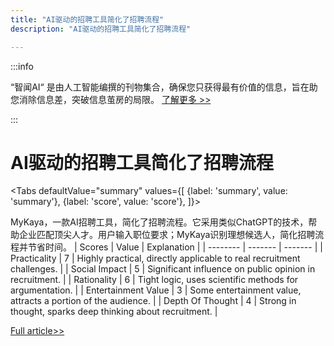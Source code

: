 ```yaml
---
title: "AI驱动的招聘工具简化了招聘流程"
description: "AI驱动的招聘工具简化了招聘流程"

---
```



:::info

“智闻AI“ 是由人工智能编撰的刊物集合，确保您只获得最有价值的信息，旨在助您消除信息差，突破信息茧房的局限。  [了解更多 >>](/)

:::

# AI驱动的招聘工具简化了招聘流程


<Tabs
	defaultValue="summary"
	values={[
	{label: 'summary', value: 'summary'},
	{label: 'score', value: 'score'},
]}>
<TabItem value="summary">


MyKaya，一款AI招聘工具，简化了招聘流程。它采用类似ChatGPT的技术，帮助企业匹配顶尖人才。用户输入职位要求；MyKaya识别理想候选人，简化招聘流程并节省时间。
</TabItem>
<TabItem value="score">
	| Scores     | Value   | Explanation |
	| -------- | ------- | ------- |
	| Practicality  | 7    | Highly practical, directly applicable to real recruitment challenges.    |
	| Social Impact | 5     | Significant influence on public opinion in recruitment.    |
	| Rationality    | 6    | Tight logic, uses scientific methods for argumentation.    |
	| Entertainment Value    | 3    | Some entertainment value, attracts a portion of the audience.    |
	| Depth Of Thought    | 4    | Strong in thought, sparks deep thinking about recruitment.    |
</TabItem>
</Tabs>

[Full article>>](https://www.producthunt.com/posts/mykaya)
